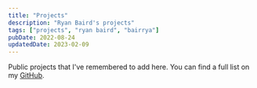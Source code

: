 ```yaml
---
title: "Projects"
description: "Ryan Baird's projects"
tags: ["projects", "ryan baird", "bairrya"]
pubDate: 2022-08-24
updatedDate: 2023-02-09
---
```


Public projects that I've remembered to add here. You can find a full list on my [GitHub](https://github.com/Rjbaird "Ryan Baird's Github").
